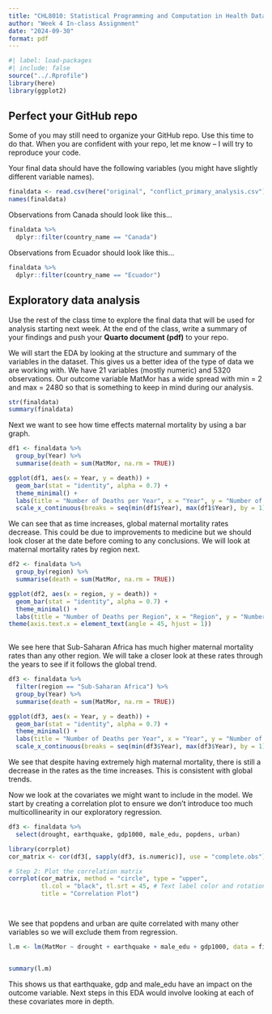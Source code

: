 ```yaml
---
title: "CHL8010: Statistical Programming and Computation in Health Data"
author: "Week 4 In-class Assignment"
date: "2024-09-30"
format: pdf
---
```


```r
#| label: load-packages
#| include: false
source("../.Rprofile")
library(here)
library(ggplot2)
```


## Perfect your GitHub repo

Some of you may still need to organize your GitHub repo. Use this time to do that. When you are confident with your repo, let me know -- I will try to reproduce your code. 

Your final data should have the following variables (you might have slightly different variable names).
```r
finaldata <- read.csv(here("original", "conflict_primary_analysis.csv"), header = TRUE)
names(finaldata)
```


Observations from Canada should look like this...
```r
finaldata %>%
  dplyr::filter(country_name == "Canada")

```
Observations from Ecuador should look like this...
```r
finaldata %>%
  dplyr::filter(country_name == "Ecuador")
```

## Exploratory data analysis

Use the rest of the class time to explore the final data that will be used for analysis starting next week. At the end of the class, write a summary of your findings and push your **Quarto document (pdf)** to your repo. 


We will start the EDA by looking at the structure and summary of the variables in the dataset. This gives us a better idea of the type of data we are working with. We have 21 variables (mostly numeric) and 5320 observations. Our outcome variable MatMor has a wide spread with min = 2 and max = 2480 so that is something to keep in mind during our analysis. 
```r
str(finaldata)
summary(finaldata)
```
Next we want to see how time effects maternal mortality by using a bar graph.

```r

df1 <- finaldata %>%
  group_by(Year) %>%
  summarise(death = sum(MatMor, na.rm = TRUE))

ggplot(df1, aes(x = Year, y = death)) +
  geom_bar(stat = "identity", alpha = 0.7) +
  theme_minimal() +
  labs(title = "Number of Deaths per Year", x = "Year", y = "Number of Deaths") +
  scale_x_continuous(breaks = seq(min(df1$Year), max(df1$Year), by = 1))
```
We can see that as time increases, global maternal mortality rates decrease. This could be due to improvements to medicine but we should look closer at the date before coming to any conclusions. We will look at maternal mortality rates by region next. 

```r
df2 <- finaldata %>%
  group_by(region) %>%
  summarise(death = sum(MatMor, na.rm = TRUE))

ggplot(df2, aes(x = region, y = death)) +
  geom_bar(stat = "identity", alpha = 0.7) +
  theme_minimal() +
  labs(title = "Number of Deaths per Region", x = "Region", y = "Number of Deaths")+
theme(axis.text.x = element_text(angle = 45, hjust = 1))
  

```

We see here that Sub-Saharan Africa has much higher maternal mortality rates than any other region. We will take a closer look at these rates through the years to see if it follows the global trend. 

```r
df3 <- finaldata %>% 
  filter(region == "Sub-Saharan Africa") %>%
  group_by(Year) %>%
  summarise(death = sum(MatMor, na.rm = TRUE))

ggplot(df3, aes(x = Year, y = death)) +
  geom_bar(stat = "identity", alpha = 0.7) +
  theme_minimal() +
  labs(title = "Number of Deaths per Year", x = "Year", y = "Number of Deaths") +
  scale_x_continuous(breaks = seq(min(df3$Year), max(df3$Year), by = 1))

```
We see that despite having extremely high maternal mortality, there is still a decrease in the rates as the time increases. This is consistent with global trends. 

Now we look at the covariates we might want to include in the model. We start by creating a correlation plot to ensure we don't introduce too much multicollinearity in our exploratory regression. 
```r
df3 <- finaldata %>%
  select(drought, earthquake, gdp1000, male_edu, popdens, urban)

library(corrplot)
cor_matrix <- cor(df3[, sapply(df3, is.numeric)], use = "complete.obs")

# Step 2: Plot the correlation matrix
corrplot(cor_matrix, method = "circle", type = "upper", 
         tl.col = "black", tl.srt = 45, # Text label color and rotation
         title = "Correlation Plot")




```

We see that popdens and urban are quite correlated with many other variables so we will exclude them from regression. 

```r
l.m <- lm(MatMor ~ drought + earthquake + male_edu + gdp1000, data = finaldata)


summary(l.m)
```

This shows us that earthquake, gdp and male_edu have an impact on the outcome variable. Next steps in this EDA would involve looking at each of these covariates more in depth. 